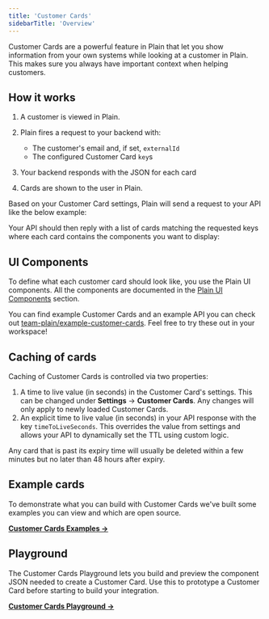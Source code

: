 ```yaml
---
title: 'Customer Cards'
sidebarTitle: 'Overview'
---
```


Customer Cards are a powerful feature in Plain that let you show information from your own systems while looking at a customer in Plain. This makes sure you always have important context when helping customers.

## How it works

1. A customer is viewed in Plain.
2. Plain fires a request to your backend with:

   - The customer's email and, if set, `externalId`
   - The configured Customer Card `key`s

3. Your backend responds with the JSON for each card
4. Cards are shown to the user in Plain.

Based on your Customer Card settings, Plain will send a request to your API like the below example:

<Snippet file="customer-cards/customer-cards-basic-request.mdx" />

Your API should then reply with a list of cards matching the requested keys where each card contains the components you want to display:

<Snippet file="customer-cards/customer-cards-basic-response.mdx" />

## UI Components

To define what each customer card should look like, you use the Plain UI components. All the components are documented in the [Plain UI Components](/api-reference/ui-components/) section.

You can find example Customer Cards and an example API you can check out [team-plain/example-customer-cards](https://github.com/team-plain/example-customer-cards). Feel free to try these out in your workspace!

## Caching of cards

Caching of Customer Cards is controlled via two properties:

1. A time to live value (in seconds) in the Customer Card's settings. This can be changed under **Settings** → **Customer Cards**. Any changes will only apply to newly loaded Customer Cards.
2. An explicit time to live value (in seconds) in your API response with the key `timeToLiveSeconds`. This overrides the value from settings and allows your API to dynamically set the TTL using custom logic.

Any card that is past its expiry time will usually be deleted within a few minutes but no later than 48 hours after expiry.

## Example cards

To demonstrate what you can build with Customer Cards we've built some examples you can view and which are open source.

[**Customer Cards Examples →**](https://github.com/team-plain/example-customer-cards)

## Playground

The Customer Cards Playground lets you build and preview the component JSON needed to create a Customer Card. Use this to prototype a Customer Card before starting to build your integration.

[**Customer Cards Playground →**](https://app.plain.com/developer/customer-cards-playground/)
